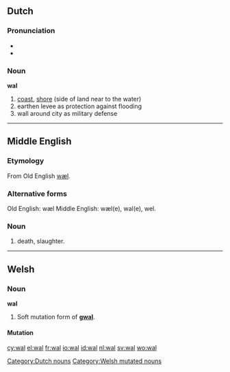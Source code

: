 {{also|Wal|wał|wäl}}
==Dutch==

===Pronunciation===
* {{rhymes|ɑl|lang=nl}}
* {{audio|Nl-wal.ogg|audio}}

===Noun===
'''wal'''

# [[coast]], [[shore]] (side of land near to the water)
# earthen levee as protection against flooding
# wall around city as military defense

[[Category:Dutch nouns]]

----

==Middle English==

===Etymology===
From  Old English [[wæl]].

===Alternative forms===
Old English: wæl
Middle English:  wæl(e), wal(e), wel.

===Noun===
{{enm-noun|g=}}

# death, slaughter.

----

==Welsh==

===Noun===
'''wal''' {{f}}

# Soft mutation form of '''[[gwal]]'''.

====Mutation====
{{cy-mut-g|wal}}

[[Category:Welsh mutated nouns]]

[[cy:wal]]
[[el:wal]]
[[fr:wal]]
[[io:wal]]
[[id:wal]]
[[nl:wal]]
[[sv:wal]]
[[wo:wal]]